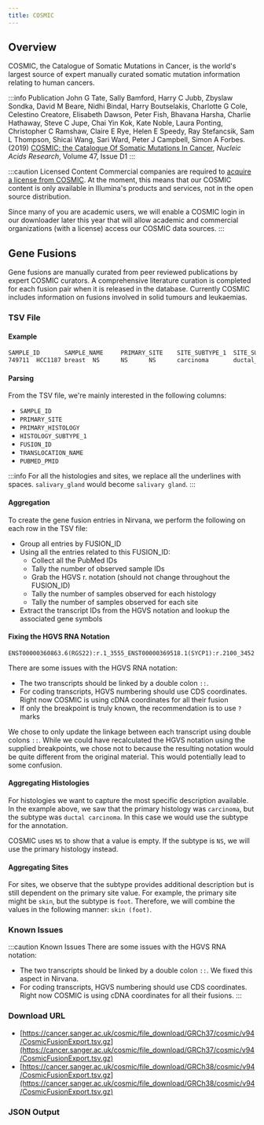 ```yaml
---
title: COSMIC
---
```



## Overview

COSMIC, the Catalogue of Somatic Mutations in Cancer, is the world's largest source of expert manually curated somatic mutation information relating to human cancers.

:::info Publication
John G Tate, Sally Bamford, Harry C Jubb, Zbyslaw Sondka, David M Beare, Nidhi Bindal, Harry Boutselakis, Charlotte G Cole, Celestino Creatore, Elisabeth Dawson, Peter Fish, Bhavana Harsha, Charlie Hathaway, Steve C Jupe, Chai Yin Kok, Kate Noble, Laura Ponting, Christopher C Ramshaw, Claire E Rye, Helen E Speedy, Ray Stefancsik, Sam L Thompson, Shicai Wang, Sari Ward, Peter J Campbell, Simon A Forbes. (2019) [COSMIC: the Catalogue Of Somatic Mutations In Cancer](https://academic.oup.com/nar/article/47/D1/D941/5146192), *Nucleic Acids Research*, Volume 47, Issue D1
:::

:::caution Licensed Content
Commercial companies are required to [acquire a license from COSMIC](https://cancer.sanger.ac.uk/cosmic/license). At the moment, this means that our COSMIC content is only available in Illumina's products and services, not in the open source distribution.

Since many of you are academic users, we will enable a COSMIC login in our downloader later this year that will allow academic and commercial organizations (with a license) access our COSMIC data sources. 
:::

## Gene Fusions

Gene fusions are manually curated from peer reviewed publications by expert COSMIC curators. A comprehensive literature curation is completed for each fusion pair when it is released in the database. Currently COSMIC includes information on fusions involved in solid tumours and leukaemias.

### TSV File

#### Example

```scss
SAMPLE_ID       SAMPLE_NAME     PRIMARY_SITE    SITE_SUBTYPE_1  SITE_SUBTYPE_2  SITE_SUBTYPE_3  PRIMARY_HISTOLOGY      HISTOLOGY_SUBTYPE_1      HISTOLOGY_SUBTYPE_2     HISTOLOGY_SUBTYPE_3     FUSION_ID       TRANSLOCATION_NAME      5'_CHROMOSOME   5'_STRAND       5'_GENE_ID      5'_GENE_NAME    5'_LAST_OBSERVED_EXON   5'_GENOME_START_FROM    5'_GENOME_START_TO      5'_GENOME_STOP_FROM     5'_GENOME_STOP_TO       3'_CHROMOSOME   3'_STRAND       3'_GENE_ID      3'_GENE_NAME   3'_FIRST_OBSERVED_EXON   3'_GENOME_START_FROM    3'_GENOME_START_TO      3'_GENOME_STOP_FROM     3'_GENOME_STOP_TO      FUSION_TYPE      PUBMED_PMID
749711  HCC1187 breast  NS      NS      NS      carcinoma       ductal_carcinoma        NS      NS      665     ENST00000360863.10(RGS22):r.1_3555_ENST00000369518.1(SYCP1):r.2100_3452 8       -       197199  RGS22   22      99981937       99981937 100106116       100106116       1       +       212470  SYCP1_ENST00000369518   24      114944339       114944339       114995367       114995367       Inferred Breakpoint     20033038
```

#### Parsing

From the TSV file, we're mainly interested in the following columns:
* `SAMPLE_ID`
* `PRIMARY_SITE`
* `PRIMARY_HISTOLOGY`
* `HISTOLOGY_SUBTYPE_1`
* `FUSION_ID`
* `TRANSLOCATION_NAME`
* `PUBMED_PMID`

:::info
For all the histologies and sites, we replace all the underlines with spaces. `salivary_gland` would become `salivary gland`.
:::

#### Aggregation

To create the gene fusion entries in Nirvana, we perform the following on each row in the TSV file:
* Group all entries by FUSION_ID
* Using all the entries related to this FUSION_ID:
  * Collect all the PubMed IDs
  * Tally the number of observed sample IDs
  * Grab the HGVS r. notation (should not change throughout the FUSION_ID)
  * Tally the number of samples observed for each histology
  * Tally the number of samples observed for each site
* Extract the transcript IDs from the HGVS notation and lookup the associated gene symbols

#### Fixing the HGVS RNA Notation

```
ENST00000360863.6(RGS22):r.1_3555_ENST00000369518.1(SYCP1):r.2100_3452
```

There are some issues with the HGVS RNA notation:
* The two transcripts should be linked by a double colon `::`.
* For coding transcripts, HGVS numbering should use CDS coordinates. Right now COSMIC is using cDNA coordinates for all their fusion
* If only the breakpoint is truly known, the recommendation is to use `?` marks

We chose to only update the linkage between each transcript using double colons `::`. While we could have recalculated the HGVS notation using the supplied breakpoints, we chose not to because the resulting notation would be quite different from the original material. This would potentially lead to some confusion.

#### Aggregating Histologies

For histologies we want to capture the most specific description available. In the example above, we saw that the primary histology was `carcinoma`, but the subtype was `ductal carcinoma`. In this case we would use the subtype for the annotation.

COSMIC uses `NS` to show that a value is empty. If the subtype is `NS`, we will use the primary histology instead.

#### Aggregating Sites

For sites, we observe that the subtype provides additional description but is still dependent on the primary site value. For example, the primary site might be `skin`, but the subtype is `foot`. Therefore, we will combine the values in the following manner: `skin (foot)`.

### Known Issues

:::caution Known Issues
There are some issues with the HGVS RNA notation:
* The two transcripts should be linked by a double colon `::`. We fixed this aspect in Nirvana.
* For coding transcripts, HGVS numbering should use CDS coordinates. Right now COSMIC is using cDNA coordinates for all their fusions.
:::

### Download URL

* [https://cancer.sanger.ac.uk/cosmic/file_download/GRCh37/cosmic/v94/CosmicFusionExport.tsv.gz](https://cancer.sanger.ac.uk/cosmic/file_download/GRCh37/cosmic/v94/CosmicFusionExport.tsv.gz)
* [https://cancer.sanger.ac.uk/cosmic/file_download/GRCh38/cosmic/v94/CosmicFusionExport.tsv.gz](https://cancer.sanger.ac.uk/cosmic/file_download/GRCh38/cosmic/v94/CosmicFusionExport.tsv.gz)

### JSON Output

<JSON />
